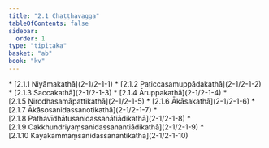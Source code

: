 ```yaml
---
title: "2.1 Chaṭṭhavagga"
tableOfContents: false
sidebar:
  order: 1
type: "tipitaka"
basket: "ab"
book: "kv"
---
```



<DynamicBreadcrumb />



<TableOfContents book="kv" section="2.1">
* [2.1.1 Niyāmakathā](2-1/2-1-1)
* [2.1.2 Paṭiccasamuppādakathā](2-1/2-1-2)
* [2.1.3 Saccakathā](2-1/2-1-3)
* [2.1.4 Āruppakathā](2-1/2-1-4)
* [2.1.5 Nirodhasamāpattikathā](2-1/2-1-5)
* [2.1.6 Ākāsakathā](2-1/2-1-6)
* [2.1.7 Ākāsosanidassanotikathā](2-1/2-1-7)
* [2.1.8 Pathavīdhātusanidassanātiādikathā](2-1/2-1-8)
* [2.1.9 Cakkhundriyaṃsanidassanantiādikathā](2-1/2-1-9)
* [2.1.10 Kāyakammaṃsanidassanantikathā](2-1/2-1-10)
</TableOfContents>